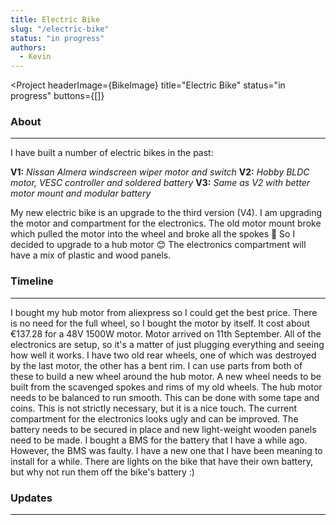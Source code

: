 ```yaml
---
title: Electric Bike
slug: "/electric-bike"
status: "in progress"
authors:
  - Kevin
---
```


<Project
  headerImage={BikeImage}
  title="Electric Bike"
  status="in progress"
  buttons={[]}
>

  ### About
  ---

  I have built a number of electric bikes in the past:
  
  **V1:** *Nissan Almera windscreen wiper motor and switch*
  **V2:** *Hobby BLDC motor, VESC controller and soldered battery*
  **V3:** *Same as V2 with better motor mount and modular battery*

  My new electric bike is an upgrade to the third version (V4). I am upgrading the motor and compartment for the
  electronics. The old motor mount broke which pulled the motor into the wheel and broke all the spokes 😬 So I
  decided to upgrade to a hub motor 😊 The electronics compartment will have a mix of plastic and wood panels.

  ### Timeline
  ---

  <Timeline>
    <TimelineItem title="Buy a new hub motor" status="Completed" date="11.8.2020" type="normal"
        posts={["hub-motor-shopping"]}>
      I bought my hub motor from aliexpress so I could get the best price. There is no need for the full wheel,
      so I bought the motor by itself. It cost about €137.28 for a 48V 1500W motor. Motor arrived on 11th September.
    </TimelineItem>
    <TimelineItem title="Test hub motor" status="Completed" date="15.9.2020" type="normal">
      All of the electronics are setup, so it's a matter of just plugging everything and seeing how well it works.
    </TimelineItem>
    <TimelineItem title="Scavenge old wheels for parts" status="Completed" date="14.8.2020" type="normal">
      I have two old rear wheels, one of which was destroyed by the last motor, the other has a bent rim. I can
      use parts from both of these to build a new wheel around the hub motor.
    </TimelineItem>
    <TimelineItem title="Build the wheel" status="Completed" date="22.9.2020" type="normal"
        posts={["building-a-wheel"]}>
      A new wheel needs to be built from the scavenged spokes and rims of my old wheels.
    </TimelineItem>
    <TimelineItem title="Balance the wheel" status="Completed" date="23.9.2020" type="normal">
      The hub motor needs to be balanced to run smooth. This can be done with some tape and coins. This is not
      strictly necessary, but it is a nice touch.
    </TimelineItem>
    <TimelineItem title="Build the wooden panels" status="Completed" date="29.9.2020" type="normal">
      The current compartment for the electronics looks ugly and can be improved. The battery needs to be secured
      in place and new light-weight wooden panels need to be made.
    </TimelineItem>
    <TimelineItem title="Add BMS to the battery" status="Not started" type="normal">
      I bought a BMS for the battery that I have a while ago. However, the BMS was faulty. I have a new one that
      I have been meaning to install for a while.
    </TimelineItem>
    <TimelineItem title="Install battery run lights" status="Not started" type="end">
      There are lights on the bike that have their own battery, but why not run them off the bike's battery :)
    </TimelineItem>
  </Timeline>

  ### Updates
  ---

  <ProjectPosts filter="Bike" />

</Project>
